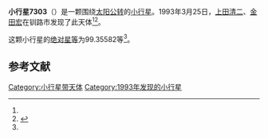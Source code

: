 {{Infobox planet
| bgcolour = #FFFFC0
| name = 7303
| symbol = 
| image = 
| caption = 
| discovery = yes
| discovery_ref = 
| discoverer = [[上田清二|上田清二]]、[[金田宏|金田宏]]
| discovery_site = [[钏路市|钏路市]] 
| discovered = 1993年3月25日
| designations = yes
| mp_name = 
| named_after = 
| alt_names = 1993 FS1/ 1951 JC1 / 1969 VE3 / 1989 RF2
| mp_category = [[主带小行星|主带小行星]]
| orbit_ref = <ref name="a">[http://ssd.jpl.nasa.gov/sbdb.cgi?sstr=7303 7303] {{Wayback|url=http://ssd.jpl.nasa.gov/sbdb.cgi?sstr=7303 |date=20210824164023 }}，小行星數據庫瀏覽器（JPL Small-Body Database Browser）－[[美国国家航空航天局|美国国家航空航天局]]喷气推进实验室</ref>
| epoch = 2456400.5 (2013年4月18日更新)
| aphelion = {{convert|3.3330380|AU|km|3|abbr=on|lk=out}}
| perihelion = {{convert|2.7539116|AU|km|3|abbr=on}}
| semimajor = {{convert|3.0434748|AU|km|3|abbr=on}}
| eccentricity = 0.0951423
| period = 1939.335642 [[日|日]]<br />5.31[[儒略年|儒略年]]
| avg_speed = 
| inclination = 11.60839
| asc_node = 150.94598
| mean_anomaly = 
| arg_peri = 99.35582
| satellites = 
| physical_characteristics = yes
| dimensions = 
| mass = 
| density = 
| surface_grav = 
| escape_velocity = 
| sidereal_day = 
| axial_tilt = 
| pole_ecliptic_lat = 
| pole_ecliptic_lon = 
| albedo = 
| temperatures= 
| temp_name1 = 
| mean_temp_1 = 
| max_temp_1 = 
| temp_name2 = 
| max_temp_2 = 
| spectral_type = 
| abs_magnitude = 99.35582
}}

'''小行星7303'''（{{lang-en|7303}}）是一颗围绕[[太阳|太阳]][[公转|公转]]的[[小行星|小行星]]。1993年3月25日，[[上田清二|上田清二]]、[[金田宏|金田宏]]在钏路市发现了此天体<ref name="a" /><ref>{{cite news|title=小行星列表|url=http://cfa-www.harvard.edu/iau/lists/NumberedMPs.txt|accessdate=2013-07-08|newspaper=哈佛大学|archive-date=2008-05-17|archive-url=https://web.archive.org/web/20080517010638/http://cfa-www.harvard.edu/iau/lists/NumberedMPs.txt|dead-url=no}}</ref>。

这颗小行星的[[绝对星等|绝对星等]]为99.35582等<ref name="a" />。

==参考文献==
{{reflist}}
{{Minor Planet Number|[[小行星7302|小行星7302]]|[[小行星7304|小行星7304]]}}

{{小天体}}

[[Category:小行星带天体|Category:小行星带天体]]
[[Category:1993年发现的小行星|Category:1993年发现的小行星]]

{{asteroid-stub}}